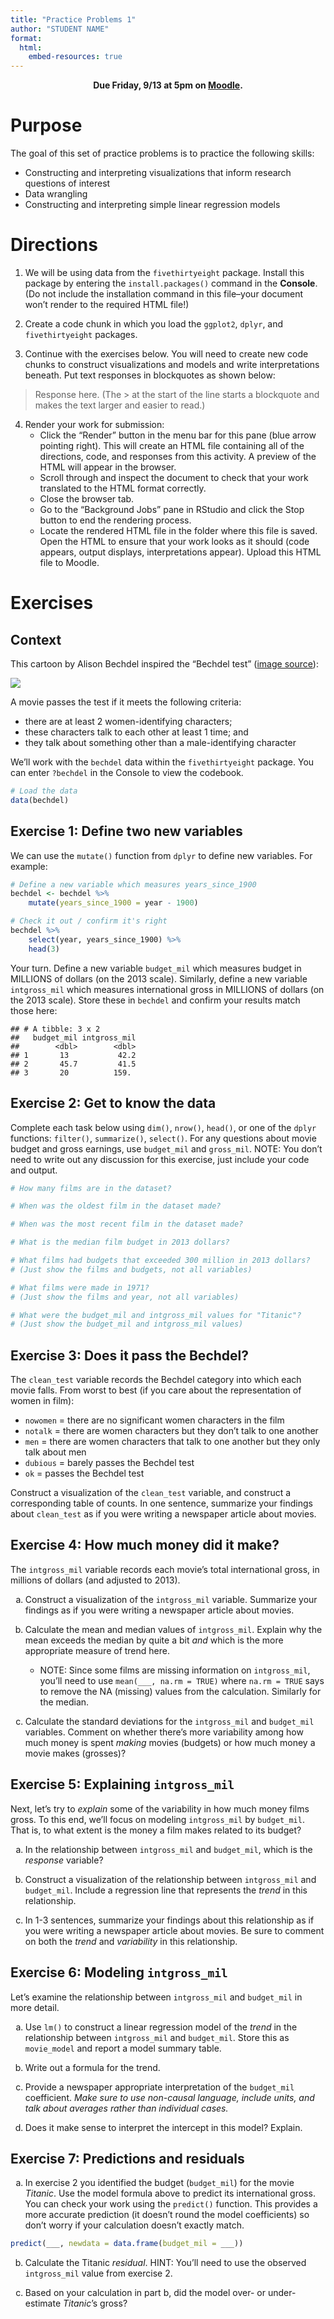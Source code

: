 ```yaml
---
title: "Practice Problems 1"
author: "STUDENT NAME"
format: 
  html:
    embed-resources: true
---
```


<center>
**Due Friday, 9/13 at 5pm on [Moodle](https://moodle.macalester.edu/mod/assign/view.php?id=128876).**
</center>

# Purpose

The goal of this set of practice problems is to practice the following skills:

- Constructing and interpreting visualizations that inform research questions of interest
- Data wrangling
- Constructing and interpreting simple linear regression models



# Directions

1. We will be using data from the `fivethirtyeight` package. Install this package by entering the `install.packages()` command in the **Console**. (Do not include the installation command in this file--your document won't render to the required HTML file!)

2. Create a code chunk in which you load the `ggplot2`, `dplyr`, and `fivethirtyeight` packages.

3. Continue with the exercises below. You will need to create new code chunks to construct visualizations and models and write interpretations beneath. Put text responses in blockquotes as shown below:

> Response here. (The > at the start of the line starts a blockquote and makes the text larger and easier to read.)

4. Render your work for submission:
    - Click the "Render" button in the menu bar for this pane (blue arrow pointing right). This will create an HTML file containing all of the directions, code, and responses from this activity. A preview of the HTML will appear in the browser.
    - Scroll through and inspect the document to check that your work translated to the HTML format correctly.
    - Close the browser tab.
    - Go to the "Background Jobs" pane in RStudio and click the Stop button to end the rendering process.
    - Locate the rendered HTML file in the folder where this file is saved. Open the HTML to ensure that your work looks as it should (code appears, output displays, interpretations appear). Upload this HTML file to Moodle.



# Exercises

## Context

This cartoon by Alison Bechdel inspired the "Bechdel test" ([image source](https://en.wikipedia.org/wiki/Bechdel_test#/media/File:Dykes_to_Watch_Out_For_(Bechdel_test_origin).jpg)):

![](https://upload.wikimedia.org/wikipedia/en/b/bf/Dykes_to_Watch_Out_For_%28Bechdel_test_origin%29.jpg)

A movie passes the test if it meets the following criteria:

- there are at least 2 women-identifying characters;    
- these characters talk to each other at least 1 time; and    
- they talk about something other than a male-identifying character

We'll work with the `bechdel` data within the `fivethirtyeight` package. You can enter `?bechdel` in the Console to view the codebook.

```r
# Load the data
data(bechdel)
```



## Exercise 1: Define two new variables

We can use the `mutate()` function from `dplyr` to define new variables. For example:

```r
# Define a new variable which measures years_since_1900
bechdel <- bechdel %>% 
    mutate(years_since_1900 = year - 1900)

# Check it out / confirm it's right
bechdel %>% 
    select(year, years_since_1900) %>% 
    head(3)
```

Your turn. Define a new variable `budget_mil` which measures budget in MILLIONS of dollars (on the 2013 scale). Similarly, define a new variable `intgross_mil` which measures international gross in MILLIONS of dollars (on the 2013 scale). Store these in `bechdel` and confirm your results match those here:

```
## # A tibble: 3 x 2
##   budget_mil intgross_mil
##        <dbl>        <dbl>
## 1       13           42.2
## 2       45.7         41.5
## 3       20          159.
```



## Exercise 2: Get to know the data

Complete each task below using `dim()`, `nrow()`, `head()`, or one of the `dplyr` functions: `filter()`, `summarize()`, `select()`. For any questions about movie budget and gross earnings, use `budget_mil` and `gross_mil`. NOTE: You don't need to write out any discussion for this exercise, just include your code and output.

```r
# How many films are in the dataset?

# When was the oldest film in the dataset made?

# When was the most recent film in the dataset made?

# What is the median film budget in 2013 dollars?

# What films had budgets that exceeded 300 million in 2013 dollars?
# (Just show the films and budgets, not all variables)

# What films were made in 1971?
# (Just show the films and year, not all variables)

# What were the budget_mil and intgross_mil values for "Titanic"?
# (Just show the budget_mil and intgross_mil values)

```



## Exercise 3: Does it pass the Bechdel?

The `clean_test` variable records the Bechdel category into which each movie falls. From worst to best (if you care about the representation of women in film):

- `nowomen` = there are no significant women characters in the film
- `notalk` = there are women characters but they don't talk to one another
- `men` = there are women characters that talk to one another but they only talk about men
- `dubious` = barely passes the Bechdel test
- `ok` = passes the Bechdel test

Construct a visualization of the `clean_test` variable, and construct a corresponding table of counts. In one sentence, summarize your findings about `clean_test` as if you were writing a newspaper article about movies.



## Exercise 4: How much money did it make?

The `intgross_mil` variable records each movie's total international gross, in millions of dollars (and adjusted to 2013).

a. Construct a visualization of the `intgross_mil` variable. Summarize your findings as if you were writing a newspaper article about movies.

b. Calculate the mean and median values of `intgross_mil`. Explain why the mean exceeds the median by quite a bit *and* which is the more appropriate measure of trend here.
    - NOTE: Since some films are missing information on `intgross_mil`, you'll need to use `mean(___, na.rm = TRUE)` where `na.rm = TRUE` says to remove the NA (missing) values from the calculation. Similarly for the median.

c. Calculate the standard deviations for the `intgross_mil` and `budget_mil` variables. Comment on whether there's more variability among how much money is spent *making* movies (budgets) or how much money a movie makes (grosses)?



## Exercise 5: Explaining `intgross_mil`

Next, let's try to *explain* some of the variability in how much money films gross. To this end, we'll focus on modeling `intgross_mil` by `budget_mil`. That is, to what extent is the money a film makes related to its budget?

a. In the relationship between `intgross_mil` and `budget_mil`, which is the *response* variable?

b. Construct a visualization of the relationship between `intgross_mil` and `budget_mil`. Include a regression line that represents the *trend* in this relationship.

c. In 1-3 sentences, summarize your findings about this relationship as if you were writing a newspaper article about movies. Be sure to comment on both the *trend* and *variability* in this relationship.



## Exercise 6: Modeling `intgross_mil`

Let's examine the relationship between `intgross_mil` and `budget_mil` in more detail.

a. Use `lm()` to construct a linear regression model of the *trend* in the relationship between `intgross_mil` and `budget_mil`. Store this as `movie_model` and report a model summary table.

b. Write out a formula for the trend.

c. Provide a newspaper appropriate interpretation of the `budget_mil` coefficient. *Make sure to use non-causal language, include units, and talk about averages rather than individual cases.*

d. Does it make sense to interpret the intercept in this model? Explain.



## Exercise 7: Predictions and residuals

a. In exercise 2 you identified the budget (`budget_mil`) for the movie *Titanic*. Use the model formula above to predict its international gross. You can check your work using the `predict()` function. This provides a more accurate prediction (it doesn't round the model coefficients) so don't worry if your calculation doesn't exactly match.

```r
predict(___, newdata = data.frame(budget_mil = ___))
```

b. Calculate the Titanic *residual*. HINT: You'll need to use the observed `intgross_mil` value from exercise 2.

c. Based on your calculation in part b, did the model over- or under-estimate *Titanic*'s gross?
